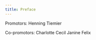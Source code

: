 ```yaml
---
title: Preface
---
```


Promotors: 
    Henning Tiemier

Co-promotors:
    Charlotte Cecil 
    Janine Felix
